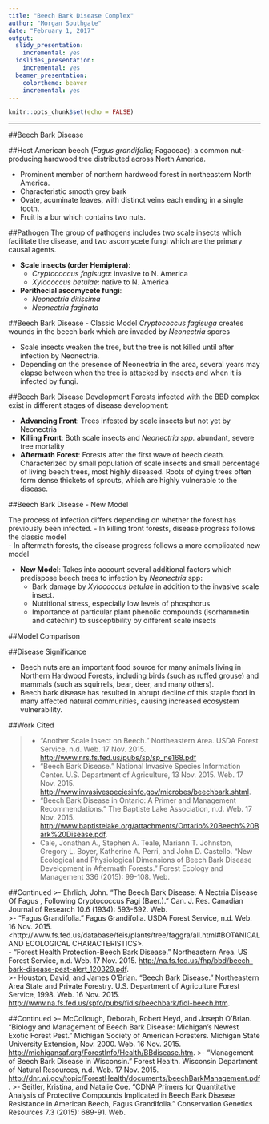 ```yaml
---
title: "Beech Bark Disease Complex"
author: "Morgan Southgate"
date: "February 1, 2017"
output:
  slidy_presentation:
    incremental: yes
  ioslides_presentation:
    incremental: yes
  beamer_presentation:
    colortheme: beaver
    incremental: yes
---
```

```r
knitr::opts_chunk$set(echo = FALSE)
```
---

##Beech Bark Disease

 \begin{picture}(320,250)
 \put(80,70){\includegraphics[height=6cm]{BBD_beechbark.jpg}}
 \put(00,40){\begin{minipage}[t]{1\linewidth}{Trunk of beech exhibiting symptoms of disease complex}
 \end{minipage}}
 \end{picture}   
 
##Host 
American beech (*Fagus grandifolia*; Fagaceae): a common nut-producing hardwood tree distributed across North America.   

- Prominent member of northern hardwood forest in northeastern North America.   
- Characteristic smooth grey bark   
- Ovate, acuminate leaves, with distinct  veins each ending in a single tooth.    
- Fruit is a bur which contains two nuts.   

 \begin{picture}(320,250)
 \put(65,150){\includegraphics[height=3.5cm]{thumb_beech-leaf.png}}
 \put(00,40){\begin{minipage}[t]{1\linewidth}{Beech leaf }
 \end{minipage}}
 \end{picture}

##Pathogen
The group of pathogens includes two scale insects which facilitate the disease, and two ascomycete fungi which are the primary causal agents. 

- __Scale insects (order Hemiptera)__:    
    - *Cryptococcus fagisuga*: invasive to N. America   
    - *Xylococcus betulae*: native to N. America   
- __Perithecial ascomycete fungi__:    
    - *Neonectria ditissima*   
    - *Neonectria faginata*   

##Beech Bark Disease - Classic Model
*Cryptococcus fagisuga* creates wounds in the beech bark which are invaded by *Neonectria* spores 

- Scale insects weaken the tree, but the tree is not killed until after infection by Neonectria. 
- Depending on the presence of Neonectria in the area, several years may elapse between when the tree is attacked by insects and when it is infected by fungi. 


##Beech Bark Disease Development
Forests infected with the BBD complex exist in different stages of disease development:

- **Advancing Front**: Trees infested by scale insects but not yet by Neonectria
- **Killing Front**: Both scale insects and *Neonectria spp.* abundant, severe tree mortality
- **Aftermath Forest**: Forests after the first wave of beech death. Characterized by small population of scale insects and small percentage of living beech trees,  most highly diseased. Roots of dying trees often form dense thickets of sprouts, which are highly vulnerable to the disease.


##Beech Bark Disease - New Model

The process of infection  differs depending on whether the forest has previously been infected.
    - In killing front forests, disease progress follows the classic model   
    - In aftermath forests, the disease progress follows a more complicated new model   

- __New Model__: Takes into account several additional factors which  predispose beech trees to infection by *Neonectria*  spp:   
    - Bark damage by *Xylococcus betulae* in addition to the invasive scale insect.    
    - Nutritional stress, especially low levels of phosphorus   
    - Importance of particular plant phenolic compounds (isorhamnetin and catechin) to susceptibility by different scale insects   

##Model Comparison


 \begin{picture}(320,250)
 \put(29,75){\includegraphics[height=4cm]{BBD_ModelComparison.jpg}}
 \put(00,40){\begin{minipage}[t]{1\linewidth}{Comparison of the classic and new models of Beech Bark Disease Development}
 \end{minipage}}
 \end{picture}


##Disease Significance

- Beech nuts are an important food source for many animals living in Northern Hardwood Forests, including birds (such as ruffed grouse) and mammals (such as squirrels, bear, deer, and many others).
- Beech bark disease has resulted in abrupt decline of this staple food in many affected natural communities, causing increased ecosystem vulnerability. 

##Work Cited

>- "Another Scale Insect on Beech." Northeastern Area. USDA Forest Service, n.d. Web. 17 Nov. 2015. <http://www.nrs.fs.fed.us/pubs/sp/sp_ne168.pdf>   
>- "Beech Bark Disease." National Invasive Species Information Center. U.S. Department of Agriculture, 13 Nov. 2015. Web. 17 Nov. 2015.    <http://www.invasivespeciesinfo.gov/microbes/beechbark.shtml>.
>- "Beech Bark Disease in Ontario: A Primer and Management Recommendations." The Baptiste Lake Association, n.d. Web. 17 Nov. 2015.    <http://www.baptistelake.org/attachments/Ontario%20Beech%20Bark%20Disease.pdf>.
>- Cale, Jonathan A., Stephen A. Teale, Mariann T. Johnston, Gregory L. Boyer, Katherine A. Perri, and John D. Castello. "New Ecological and Physiological Dimensions of Beech Bark Disease Development in Aftermath Forests." Forest Ecology and Management 336 (2015): 99-108. Web. 

##Continued
>- Ehrlich, John. "The Beech Bark Disease: A Nectria Disease Of Fagus , Following Cryptococcus Fagi (Baer.)." Can. J. Res. Canadian Journal of Research 10.6 (1934): 593-692. Web.   
>- "Fagus Grandifolia." Fagus Grandifolia. USDA Forest Service, n.d. Web. 16 Nov. 2015. <http://www.fs.fed.us/database/feis/plants/tree/faggra/all.html#BOTANICAL AND ECOLOGICAL CHARACTERISTICS>.   
- "Forest Health Protection-Beech Bark Disease." Northeastern Area. US Forest Service, n.d. Web. 17 Nov. 2015. <http://na.fs.fed.us/fhp/bbd/beech-bark-disease-pest-alert_120329.pdf>.   
>- Houston, David, and James O'Brian. "Beech Bark Disease." Northeastern Area State and Private Forestry. U.S. Department of Agriculture Forest Service, 1998. Web. 16 Nov. 2015.    <http://www.na.fs.fed.us/spfo/pubs/fidls/beechbark/fidl-beech.htm>.  

##Continued
>- McCollough, Deborah, Robert Heyd, and Joseph O'Brian. "Biology and Management of Beech Bark Disease: Michigan's Newest Exotic Forest Pest." Michigan Society of American Foresters. Michigan State University Extension, Nov. 2000. Web. 16 Nov. 2015.    <http://michigansaf.org/ForestInfo/Health/BBdisease.htm>.
>- "Management of Beech Bark Disease in Wisconsin." Forest Health. Wisconsin Department of Natural Resources, n.d. Web. 17 Nov. 2015.    <http://dnr.wi.gov/topic/ForestHealth/documents/beechBarkManagement.pdf>.
>- Seitler, Kristina, and Natalie Coe. "CDNA Primers for Quantitative Analysis of Protective Compounds Implicated in Beech Bark Disease Resistance in American Beech, Fagus Grandifolia." Conservation Genetics Resources 7.3 (2015): 689-91. Web.   

